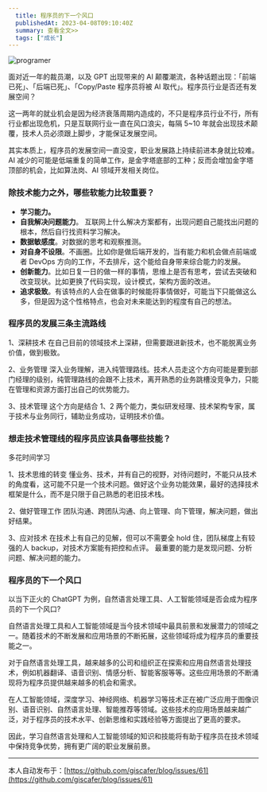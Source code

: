 ```yaml
---
  title: 程序员的下一个风口
  publishedAt: 2023-04-08T09:10:40Z
  summary: 查看全文>>
  tags: ["成长"]
---
```



![programer](https://user-images.githubusercontent.com/8676711/230714414-48c03b68-e67d-4d02-beca-cf95e3eac056.png)

面对近一年的裁员潮，以及 GPT 出现带来的 AI 颠覆潮流，各种话题出现：「前端已死」、「后端已死」、「Copy/Paste 程序员将被 AI 取代」。程序员行业是否还有发展空间？

这一两年的就业机会是因为经济衰落周期内造成的，不只是程序员行业不行，所有行业都出现危机，只是互联网行业一直在风口浪尖，每隔 5~10 年就会出现技术颠覆，技术人员必须跟上脚步，才能保证发展空间。

其实本质上，程序员的发展空间一直没变，职业发展路上持续前进本身就比较难。AI 减少的可能是低端重复的简单工作，是金字塔底部的工种；反而会增加金字塔顶部的机会，比如算法岗、AI 领域开发相关岗位。

### 除技术能力之外，哪些软能力比较重要？

- **学习能力。**
- **自我解决问题能力**。 互联网上什么解决方案都有，出现问题自己能找出问题的根本，然后自行找资料学习解决。
- **数据敏感度**。对数据的思考和观察推测。
- **对自身不设限**。不画圈。比如你是做后端开发的，当有能力和机会做点前端或者 DevOps 方向的工作，不去排斥，这个能给自身带来综合能力的发展。
- **创新能力**。比如日复一日的做一样的事情，思维上是否有思考，尝试去突破和改变现状。比如更换了代码实现，设计模式，架构方面的改进。
- **追求极致**。有该特点的人会在做事的时候能将事情做好，可能当下只能做这么多，但是因为这个性格特点，也会对未来能达到的程度有自己的想法。

### 程序员的发展三条主流路线

1、深耕技术
在自己目前的领域技术上深耕，但需要跟进新技术，也不能脱离业务价值，做到极致。

2、业务管理
深入业务理解，进入纯管理路线。技术人员走这个方向可能是要到部门经理的级别，纯管理路线的会跟不上技术，离开熟悉的业务跳槽没竞争力，只能在管理和资源方面打出自己的优势能力。

3、技术管理
这个方向是结合 1、2 两个能力，类似研发经理、技术架构专家，属于技术与业务同行，辅助业务成功，证明技术价值。

### 想走技术管理线的程序员应该具备哪些技能？

多花时间学习

1、技术思维的转变
懂业务、技术，并有自己的视野，对待问题时，不能只从技术的角度看，这可能不只是一个技术问题。做好这个业务功能效果，最好的选择技术框架是什么，而不是只限于自己熟悉的老旧技术栈。

2、做好管理工作
团队沟通、跨团队沟通、向上管理、向下管理，解决问题，做出好结果。

3、应对技术
在技术上有自己的见解，但可以不需要全 hold 住，团队梯度上有较强的人 backup，对技术方案能有把控和点评。
最重要的能力是发现问题、分析问题、解决问题的能力。

### 程序员的下一个风口

以当下正火的 ChatGPT 为例，自然语言处理工具、人工智能领域是否会成为程序员的下一个风口?

自然语言处理工具和人工智能领域是当今技术领域中最具前景和发展潜力的领域之一。随着技术的不断发展和应用场景的不断拓展，这些领域将成为程序员的重要技能之一。

对于自然语言处理工具，越来越多的公司和组织正在探索和应用自然语言处理技术，例如机器翻译、语音识别、情感分析、智能客服等等。这些应用场景的不断涌现将为程序员提供越来越多的机会和需求。

在人工智能领域，深度学习、神经网络、机器学习等技术正在被广泛应用于图像识别、语音识别、自然语言处理、智能推荐等领域。这些技术的应用场景越来越广泛，对于程序员的技术水平、创新思维和实践经验等方面提出了更高的要求。

因此，学习自然语言处理和人工智能领域的知识和技能将有助于程序员在技术领域中保持竞争优势，拥有更广阔的职业发展前景。



---
本人自动发布于：[https://github.com/giscafer/blog/issues/61](https://github.com/giscafer/blog/issues/61)
